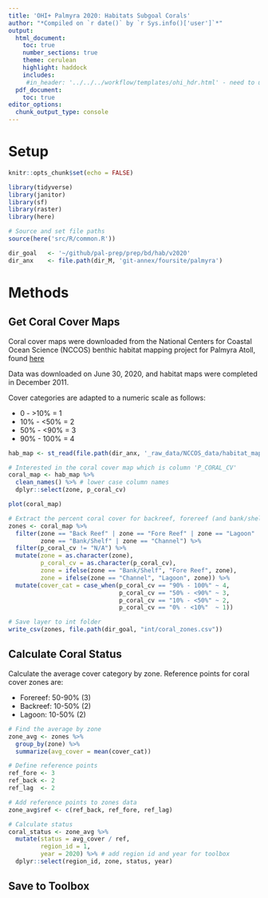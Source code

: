 ```yaml
---
title: 'OHI+ Palmyra 2020: Habitats Subgoal Corals'
author: "*Compiled on `r date()` by `r Sys.info()['user']`*"
output: 
  html_document:
    toc: true
    number_sections: true
    theme: cerulean
    highlight: haddock
    includes: 
     #in_header: '../../../workflow/templates/ohi_hdr.html' - need to update this
  pdf_document:
    toc: true
editor_options: 
  chunk_output_type: console
---
```



# Setup

```r
knitr::opts_chunk$set(echo = FALSE)

library(tidyverse)
library(janitor)
library(sf)
library(raster)
library(here)

# Source and set file paths
source(here('src/R/common.R'))

dir_goal   <- '~/github/pal-prep/prep/bd/hab/v2020'
dir_anx    <- file.path(dir_M, 'git-annex/foursite/palmyra')
```

# Methods

## Get Coral Cover Maps

Coral cover maps were downloaded from the National Centers for Coastal Ocean Science (NCCOS) benthic habitat mapping project for Palmyra Atoll, found [here](https://products.coastalscience.noaa.gov/collections/benthic/e58palmyra/#horizontalTab3)   

Data was downloaded on June 30, 2020, and habitat maps were completed in December 2011.   

Cover categories are adapted to a numeric scale as follows:  

 - 0   - >10% = 1   
 - 10% - <50% = 2   
 - 50% - <90% = 3   
 - 90% - 100% = 4   

```r
hab_map <- st_read(file.path(dir_anx, '_raw_data/NCCOS_data/habitat_map'), layer = "Palmyra_Habitat_Map_Final")

# Interested in the coral cover map which is column 'P_CORAL_CV'
coral_map <- hab_map %>% 
  clean_names() %>% # lower case column names
  dplyr::select(zone, p_coral_cv)

plot(coral_map)

# Extract the percent coral cover for backreef, forereef (and bank/shelf), and lagoon (and channel)
zones <- coral_map %>% 
  filter(zone == "Back Reef" | zone == "Fore Reef" | zone == "Lagoon" |
         zone == "Bank/Shelf" | zone == "Channel") %>% 
  filter(p_coral_cv != "N/A") %>% 
  mutate(zone = as.character(zone),
         p_coral_cv = as.character(p_coral_cv),
         zone = ifelse(zone == "Bank/Shelf", "Fore Reef", zone),
         zone = ifelse(zone == "Channel", "Lagoon", zone)) %>% 
  mutate(cover_cat = case_when(p_coral_cv == "90% - 100%" ~ 4,
                               p_coral_cv == "50% - <90%" ~ 3,
                               p_coral_cv == "10% - <50%" ~ 2,
                               p_coral_cv == "0% - <10%"  ~ 1))

# Save layer to int folder
write_csv(zones, file.path(dir_goal, "int/coral_zones.csv"))
```

## Calculate Coral Status

Calculate the average cover category by zone. Reference points for coral cover zones are:   

 - Forereef: 50-90% (3)   
 - Backreef: 10-50% (2)   
 - Lagoon:   10-50% (2)   
 
```r

# Find the average by zone
zone_avg <- zones %>% 
  group_by(zone) %>% 
  summarize(avg_cover = mean(cover_cat))

# Define reference points
ref_fore <- 3
ref_back <- 2
ref_lag  <- 2

# Add reference points to zones data
zone_avg$ref <- c(ref_back, ref_fore, ref_lag)

# Calculate status
coral_status <- zone_avg %>% 
  mutate(status = avg_cover / ref,
         region_id = 1,
         year = 2020) %>% # add region id and year for toolbox
  dplyr::select(region_id, zone, status, year)
```

## Save to Toolbox 